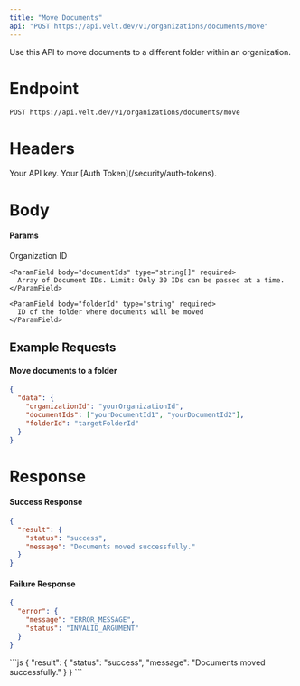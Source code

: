 ```yaml
---
title: "Move Documents"
api: "POST https://api.velt.dev/v1/organizations/documents/move"
---
```


Use this API to move documents to a different folder within an organization.

# Endpoint

`POST https://api.velt.dev/v1/organizations/documents/move`

# Headers

<ParamField header="x-velt-api-key" type="string" required>
  Your API key.
</ParamField>

<ParamField header="x-velt-auth-token" type="string" required>
  Your [Auth Token](/security/auth-tokens).
</ParamField>

# Body

#### Params

<ParamField body="data" type="object" required>
  <Expandable title="properties">
    <ParamField body="organizationId" type="string" required>
      Organization ID
    </ParamField>

    <ParamField body="documentIds" type="string[]" required>
      Array of Document IDs. Limit: Only 30 IDs can be passed at a time.
    </ParamField>

    <ParamField body="folderId" type="string" required>
      ID of the folder where documents will be moved
    </ParamField>
  </Expandable>
</ParamField>

## **Example Requests**

#### Move documents to a folder

```JSON
{
  "data": {
    "organizationId": "yourOrganizationId",
    "documentIds": ["yourDocumentId1", "yourDocumentId2"],
    "folderId": "targetFolderId"
  }
}
```

# Response

#### Success Response

```JSON
{
  "result": {
    "status": "success",
    "message": "Documents moved successfully."
  }
}
```

#### Failure Response

```JSON
{
  "error": {
    "message": "ERROR_MESSAGE",
    "status": "INVALID_ARGUMENT"
  }
}
```

<ResponseExample>
```js
{
  "result": {
    "status": "success",
    "message": "Documents moved successfully."
  }
}
```
</ResponseExample>

